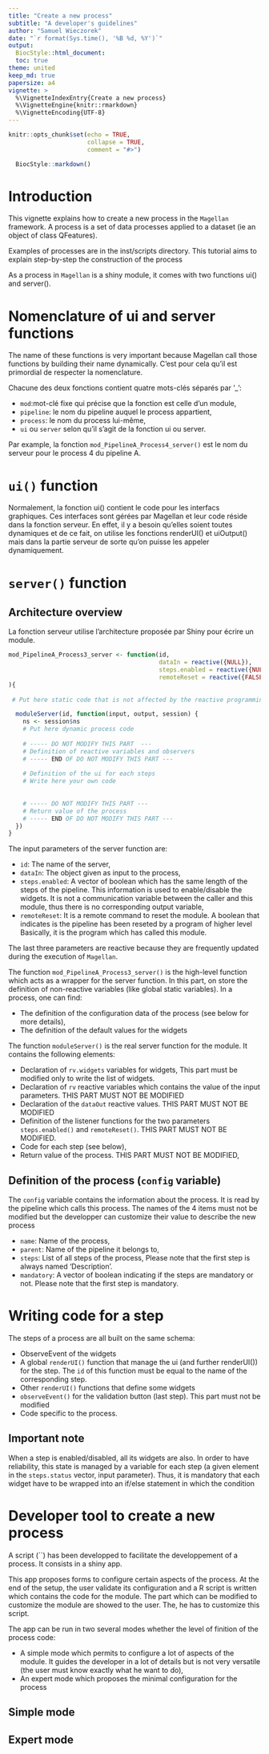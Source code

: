```yaml
---
title: "Create a new process"
subtitle: "A developer's guidelines"
author: "Samuel Wieczorek"
date: "`r format(Sys.time(), '%B %d, %Y')`"
output: 
  BiocStyle::html_document:
  toc: true
theme: united
keep_md: true
papersize: a4
vignette: >
  %\VignetteIndexEntry{Create a new process}
  %\VignetteEngine{knitr::rmarkdown}
  %\VignetteEncoding{UTF-8}
---
```

  
```r
knitr::opts_chunk$set(echo = TRUE,
                      collapse = TRUE,
                      comment = "#>")
```


```r
  BiocStyle::markdown()
```



# Introduction

This vignette explains how to create a new process in the `Magellan` framework. A process is a set of data processes applied to a dataset (ie an object of class QFeatures).

Examples of processes are in the inst/scripts directory. This tutorial aims to explain step-by-step the construction of the process

As a process in `Magellan` is a shiny module, it comes with two functions ui() and server().

# Nomenclature of ui and server functions

The name of these functions is very important because Magellan call those functions by building their name dynamically. C'est pour cela qu'il est primordial de respecter la nomenclature.

Chacune des deux fonctions contient quatre mots-clés séparés par '_':

* `mod`:mot-clé fixe qui précise que la fonction est celle d'un module,
* `pipeline`: le nom du pipeline auquel le process appartient,
* `process`: le nom du process lui-même,
* `ui` ou `server` selon qu'il s'agit de la fonction ui ou server.

Par example, la fonction `mod_PipelineA_Process4_server()` est le nom du serveur pour le process 4 du pipeline A.



# `ui()` function

Normalement, la fonction ui() contient le code pour les interfacs graphiques. Ces interfaces sont gérées par Magellan et leur code réside dans la fonction serveur. En effet, il y a besoin qu'elles soient toutes dynamiques et de ce fait, on utilise les fonctions renderUI() et uiOutput() mais dans la partie serveur de sorte qu'on puisse les appeler dynamiquement.


# `server()` function


## Architecture overview

La fonction serveur utilise l'architecture proposée par Shiny pour écrire un module.

```r
mod_PipelineA_Process3_server <- function(id,
                                          dataIn = reactive({NULL}),
                                          steps.enabled = reactive({NULL}),
                                          remoteReset = reactive({FALSE})
){
  
 # Put here static code that is not affected by the reactive programming

  moduleServer(id, function(input, output, session) {
    ns <- session$ns
    # Put here dynamic process code
    
    # ----- DO NOT MODIFY THIS PART  ---
    # Definition of reactive variables and observers
    # ----- END OF DO NOT MODIFY THIS PART ---
    
    # Definition of the ui for each steps
    # Write here your own code
    
    
    # ----- DO NOT MODIFY THIS PART ---
    # Return value of the process
    # ----- END OF DO NOT MODIFY THIS PART ---
  })
}

```


The input parameters of the server function are:

* `id`: The name of the server,
* `dataIn`: The object given as input to the process,
* `steps.enabled`: A vector of boolean which has the same length of the steps
of the pipeline. This information is used to enable/disable the widgets. It is not
a communication variable between the caller and this module, thus there is no
corresponding output variable,
* `remoteReset`: It is a remote command to reset the module. A boolean that
indicates is the pipeline has been reseted by a program of higher level
Basically, it is the program which has called this module.

The last three parameters are reactive because they are frequently updated during the execution of `Magellan`.

The function `mod_PipelineA_Process3_server()` is the high-level function which acts as a wrapper for the server function. In this part, on store the definition of non-reactive variables (like global static variables).
In a process, one can find:

* The definition of the configuration data of the process (see below for more details),
* The definition of the default values for the widgets

The function `moduleServer()` is the real server function for the module. It contains the following elements:

* Declaration of `rv.widgets` variables for widgets, This part must be modified only to write the list of widgets.
* Declaration of `rv` reactive variables which contains the value of the input parameters. THIS PART MUST NOT BE MODIFIED
* Declaration of the `dataOut` reactive values. THIS PART MUST NOT BE MODIFIED
* Definition of the listener functions for the two parameters `steps.enabled()` and `remoteReset()`. THIS PART MUST NOT BE MODIFIED.
* Code for each step (see below),
* Return value of the process. THIS PART MUST NOT BE MODIFIED,
    

## Definition of the process (`config` variable)

The `config` variable contains the information about the process. It is read by the pipeline which calls this process. The names of the 4 items must not be modified but the developper can customize their value to describe the new process

* `name`: Name of the process,
* `parent`: Name of the pipeline it belongs to,
* `steps`: List of all steps of the process, Please note that the first step is always named 'Description'.
* `mandatory`: A vector of boolean indicating if the steps are mandatory or not. Please note that the first step is mandatory.


# Writing code for a step

The steps of a process are all built on the same schema:

* ObserveEvent of the widgets
* A global `renderUI()` function that manage the ui (and further renderUI()) for the step. The `id` of this function
must be equal to the name of the corresponding step.
* Other `renderUI()` functions that define some widgets
* `observeEvent()` for the validation button (last step). This part must not be modified
* Code specific to the process.

## Important note

When a step is enabled/disabled, all its widgets are also. In order to have reliability, this state is managed by a 
variable for each step (a given element in the `steps.status` vector, input parameter).
Thus, it is mandatory that each widget have to be wrapped into an if/else statement in which the condition

# Developer tool to create a new process

A script (``) has been developped to facilitate the developpement of a process. It consists in a shiny app.

This app proposes forms to configure certain aspects of the process. At the end of the setup, the user validate its configuration and a R script is written which contains the code for the module. The part which can be modified to customize the module are showed to the user. The, he has to customize this script.

The app can be run in two several modes whether the level of finition of the process code:

* A simple mode which permits to configure a lot of aspects of the module. It guides the developer in a lot of details but is not very versatile (the user must know exactly what he want to do),
* An expert mode which proposes the minimal configuration for the process

## Simple mode



## Expert mode

